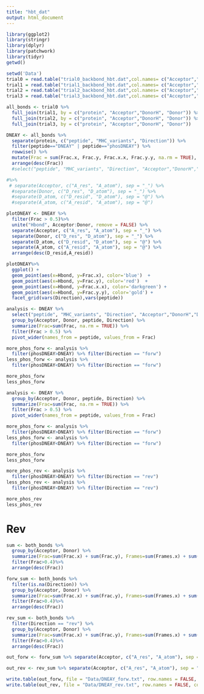 ```yaml
---
title: "hbt_dat"
output: html_document
---
```


```r
library(ggplot2)
library(stringr)
library(dplyr)
library(patchwork)
library(tidyr)
getwd()
```

```r
setwd('Data')
trial0 = read.table("trial0_backbond_hbt.dat",col.names= c("Acceptor","DonorH", "Donor", "Frames","Frac","AvgDist", "AvgAng", "protein")) 
trial1 = read.table("trial1_backbond_hbt.dat",col.names= c("Acceptor","DonorH", "Donor", "Frames","Frac","AvgDist", "AvgAng", "protein"))
trial2 = read.table("trial2_backbond_hbt.dat",col.names= c("Acceptor","DonorH", "Donor", "Frames","Frac","AvgDist", "AvgAng", "protein"))
trial3 = read.table("trial3_backbond_hbt.dat",col.names= c("Acceptor","DonorH", "Donor", "Frames","Frac","AvgDist", "AvgAng", "protein"))

all_bonds <- trial0 %>%
  full_join(trial1, by = c("protein", "Acceptor","DonorH", "Donor")) %>%
  full_join(trial2, by = c("protein", "Acceptor","DonorH", "Donor")) %>%
  full_join(trial3, by = c("protein", "Acceptor","DonorH", "Donor")) 
```

```r
DNEAY <- all_bonds %>% 
  separate(protein, c("peptide", "MHC_variants", "Direction")) %>%
  filter(peptide=="DNEAY" | peptide=="phosDNEAY") %>% 
  rowwise() %>% 
  mutate(Frac = sum(Frac.x, Frac.y, Frac.x.x, Frac.y.y, na.rm = TRUE), Direction = replace_na(Direction, "forw")) %>%
  arrange(desc(Frac)) 
  #select("peptide", "MHC_variants", "Direction", "Acceptor","DonorH","Donor", "Frac") 

#%>%
 # separate(Acceptor, c("A_res", "A_atom"), sep = "_") %>% 
  #separate(Donor, c("D_res", "D_atom"), sep = "_") %>% 
  #separate(D_atom, c("D_resid", "D_atom"), sep = "@") %>% 
  #separate(A_atom, c("A_resid", "A_atom"), sep = "@") 

plotDNEAY <- DNEAY %>%
  filter(Frac > 0.5)%>%
  unite("Hbond", Acceptor:Donor, remove = FALSE) %>%
  separate(Acceptor, c("A_res", "A_atom"), sep = "_") %>% 
  separate(Donor, c("D_res", "D_atom"), sep = "_") %>% 
  separate(D_atom, c("D_resid", "D_atom"), sep = "@") %>% 
  separate(A_atom, c("A_resid", "A_atom"), sep = "@") %>%
  arrange(desc(D_resid,A_resid))

plotDNEAY%>%
  ggplot() + 
  geom_point(aes(x=Hbond, y=Frac.x), color='blue')  +   
  geom_point(aes(x=Hbond, y=Frac.y), color='red')  +   
  geom_point(aes(x=Hbond, y=Frac.x.x), color='darkgreen') +
  geom_point(aes(x=Hbond, y=Frac.y.y), color='gold') +
  facet_grid(vars(Direction),vars(peptide))
```

```r
analysis <- DNEAY %>%
  select("peptide", "MHC_variants", "Direction", "Acceptor","DonorH","Donor", "Frac") %>%
  group_by(Acceptor, Donor, peptide, Direction) %>%
  summarize(Frac=sum(Frac, na.rm = TRUE)) %>%
  filter(Frac > 0.5) %>%
  pivot_wider(names_from = peptide, values_from = Frac)

more_phos_forw <- analysis %>% 
  filter(phosDNEAY>DNEAY) %>% filter(Direction == "forw")
less_phos_forw <- analysis %>% 
  filter(phosDNEAY<DNEAY) %>% filter(Direction == "forw")

more_phos_forw
less_phos_forw
```

```r
analysis <- DNEAY %>%
  group_by(Acceptor, Donor, peptide, Direction) %>%
  summarize(Frac=sum(Frac, na.rm = TRUE)) %>%
  filter(Frac > 0.5) %>%
  pivot_wider(names_from = peptide, values_from = Frac)

more_phos_forw <- analysis %>% 
  filter(phosDNEAY>DNEAY) %>% filter(Direction == "forw")
less_phos_forw <- analysis %>% 
  filter(phosDNEAY<DNEAY) %>% filter(Direction == "forw")

more_phos_forw
less_phos_forw
```
```r
more_phos_rev <- analysis %>% 
  filter(phosDNEAY>DNEAY) %>% filter(Direction == "rev")
less_phos_rev <- analysis %>% 
  filter(phosDNEAY<DNEAY) %>% filter(Direction == "rev")

more_phos_rev
less_phos_rev
```
# Rev
```r
sum <- both_bonds %>%
  group_by(Acceptor, Donor) %>%
  summarize(Frac=sum(Frac.x) + sum(Frac.y), Frames=sum(Frames.x) + sum(Frames.y), freq=n())%>%
  filter(Frac>0.4)%>%
  arrange(desc(Frac))

forw_sum <- both_bonds %>%
  filter(is.na(Direction)) %>%
  group_by(Acceptor, Donor) %>%
  summarize(Frac=sum(Frac.x) + sum(Frac.y), Frames=sum(Frames.x) + sum(Frames.y), freq=n())%>%
  filter(Frac>0.4)%>%
  arrange(desc(Frac))

rev_sum <- both_bonds %>%
  filter(Direction == "rev") %>%
  group_by(Acceptor, Donor) %>%
  summarize(Frac=sum(Frac.x) + sum(Frac.y), Frames=sum(Frames.x) + sum(Frames.y), freq=n())%>%
  filter(Frac>0.4)%>%
  arrange(desc(Frac))
```

```r
out_forw <- forw_sum %>% separate(Acceptor, c("A_res", "A_atom"), sep = "_") %>% separate(Donor, c("D_res", "D_atom"), sep = "_") %>% mutate(out = str_c(":", A_atom," :", D_atom)) %>% select(out)

out_rev <- rev_sum %>% separate(Acceptor, c("A_res", "A_atom"), sep = "_") %>% separate(Donor, c("D_res", "D_atom"), sep = "_") %>% mutate(out = str_c(":", A_atom," :", D_atom)) %>% select(out)

write.table(out_forw, file = "Data/DNEAY_forw.txt", row.names = FALSE, col.names = FALSE, quote = FALSE)
write.table(out_rev, file = "Data/DNEAY_rev.txt", row.names = FALSE, col.names = FALSE, quote = FALSE)
```